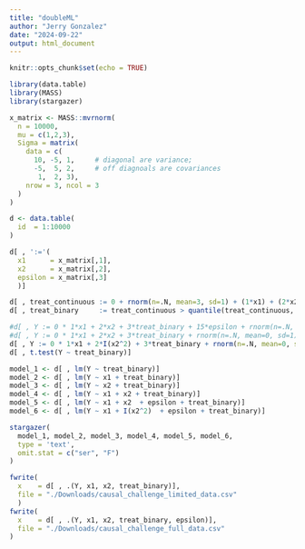 ```yaml
---
title: "doubleML"
author: "Jerry Gonzalez"
date: "2024-09-22"
output: html_document
---
```


```r
knitr::opts_chunk$set(echo = TRUE)
```

```r
library(data.table) 
library(MASS)
library(stargazer)

x_matrix <- MASS::mvrnorm(
  n = 10000, 
  mu = c(1,2,3), 
  Sigma = matrix(
    data = c(
      10, -5, 1,     # diagonal are variance; 
      -5,  5, 2,     # off diagnoals are covariances
       1,  2, 3), 
    nrow = 3, ncol = 3
  )
)

d <- data.table(
  id  = 1:10000
)

d[ , ':='(
  x1      = x_matrix[,1], 
  x2      = x_matrix[,2], 
  epsilon = x_matrix[,3]
  )]

d[ , treat_continuous := 0 + rnorm(n=.N, mean=3, sd=1) + (1*x1) + (2*x2) + (15*epsilon)]
d[ , treat_binary     := treat_continuous > quantile(treat_continuous, 0.9)]

#d[ , Y := 0 * 1*x1 + 2*x2 + 3*treat_binary + 15*epsilon + rnorm(n=.N, mean=0, sd=1)]
#d[ , Y := 0 * 1*x1 + 2*x2 + 3*treat_binary + rnorm(n=.N, mean=0, sd=1)]
d[ , Y := 0 * 1*x1 + 2*I(x2^2) + 3*treat_binary + rnorm(n=.N, mean=0, sd=1)]
d[ , t.test(Y ~ treat_binary)]

model_1 <- d[ , lm(Y ~ treat_binary)]
model_2 <- d[ , lm(Y ~ x1 + treat_binary)]
model_3 <- d[ , lm(Y ~ x2 + treat_binary)]
model_4 <- d[ , lm(Y ~ x1 + x2 + treat_binary)]
model_5 <- d[ , lm(Y ~ x1 + x2  + epsilon + treat_binary)]
model_6 <- d[ , lm(Y ~ x1 + I(x2^2)  + epsilon + treat_binary)]

stargazer(
  model_1, model_2, model_3, model_4, model_5, model_6,
  type = 'text', 
  omit.stat = c("ser", "F")
)

fwrite(
  x    = d[ , .(Y, x1, x2, treat_binary)], 
  file = "./Downloads/causal_challenge_limited_data.csv"
  )
fwrite(
  x    = d[ , .(Y, x1, x2, treat_binary, epsilon)], 
  file = "./Downloads/causal_challenge_full_data.csv"
)
```


